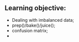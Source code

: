 :::{.callout-note}
## Learning objective:

- Dealing with imbalanced data;
- prep()/bake()/juice();
- confusion matrix;
- 
:::
